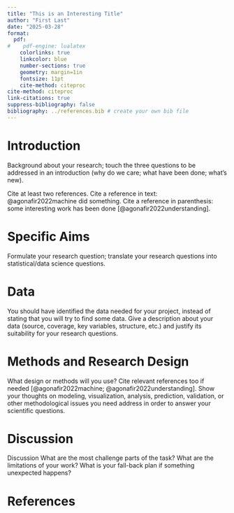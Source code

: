 ```yaml
---
title: "This is an Interesting Title"
author: "First Last"
date: "2025-03-28"
format:
  pdf:
#    pdf-engine: lualatex
    colorlinks: true
    linkcolor: blue
    number-sections: true
    geometry: margin=1in
    fontsize: 11pt 
    cite-method: citeproc 
cite-method: citeproc
link-citations: true
suppress-bibliography: false
bibliography: ../references.bib # create your own bib file
---
```


# Introduction

Background about your research; touch the three questions to be
addressed in an introduction (why do we care; what have been done;
what's new). 

Cite at least two references. 
Cite a reference in text: @agonafir2022machine did something.
Cite a reference in parenthesis: some interesting work has been done
[@agonafir2022understanding].

# Specific Aims

Formulate your research question; translate your research questions
into statistical/data science questions.

# Data

You should have identified the data needed for your project, instead
of stating that you will try to find some data. Give a description
about your data (source, coverage, key variables, structure, etc.) 
and justify its suitability for your research questions.


# Methods and Research Design

What design or methods will you use? Cite relevant references too if
needed [@agonafir2022machine; @agonafir2022understanding].
Show your thoughts on modeling, visualization, analysis,
prediction, validation, or other methodological issues you need
address in order to answer your scientific questions.

# Discussion


Discussion What are the most challenge parts of the task? What are the
limitations of your work? What is your fall-back plan if something
unexpected happens?

# References  
